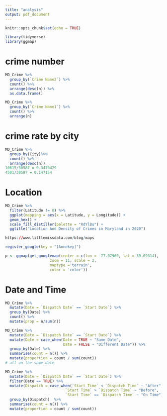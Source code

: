 ```yaml
---
title: "analysis"
output: pdf_document
---
```


```r
knitr::opts_chunk$set(echo = TRUE)
```


```r
library(tidyverse)
library(ggmap)
```

# crime number

```r
MD_Crime %>%
  group_by(`Crime Name2`) %>%
  count() %>%
  arrange(desc(n)) %>%
  as.data.frame()

MD_Crime %>%
  group_by(`Crime Name1`) %>%
  count() %>%
  arrange(n) 
```

# crime rate by city

```r
MD_Crime %>%
  group_by(City)%>%
  count() %>%
  arrange(desc(n))
10615/30587 = 0.3470429
4501/30587 = 0.147154

```

# Location
```r
MD_Crime %>%
  filter(Latitude != 0) %>%
  ggplot(mapping = aes(x = Latitude, y = Longitude)) +
  geom_hex() +
  scale_fill_distiller(palette = "RdYlBu") +
  ggtitle("Location And Density of Crimes in Maryland in 2020")

https://www.littlemissdata.com/blog/maps

register_google(key = "[Annekey]")

p <- ggmap(get_googlemap(center = c(lon = -77.07960, lat = 39.09314),
                    zoom = 11, scale = 2,
                    maptype ='terrain',
                    color = 'color'))

```
# Date and Time
```r
MD_Crime %>%
  mutate(Date = `Dispatch Date` == `Start Date`) %>%
  group_by(Date) %>%
  count() %>%
  mutate(prop = n/sum(n))

MD_Crime %>%
  mutate(Date = `Dispatch Date` == `Start Date`) %>%
  mutate(Date = case_when(Date = TRUE ~ "Same Date",
                          Date = FALSE ~ "Different Date")) %>%
  group_by(Date) %>%
  summarise(count = n()) %>%
  mutate(proportion = count / sum(count)) 
# all on the same date

MD_Crime %>%
  mutate(Date = `Dispatch Date` == `Start Date`) %>%
  filter(Date == TRUE) %>%
  mutate(Dispatch = case_when(`Start Time` < `Dispatch Time` ~ "After",
                           `Start Time` > `Dispatch Time` ~ "Before",
                           `Start Time` == `Dispatch Time` ~ "On Time")) %>%
  group_by(Dispatch)  %>%
  summarise(count = n()) %>%
  mutate(proportion = count / sum(count)) 
```

